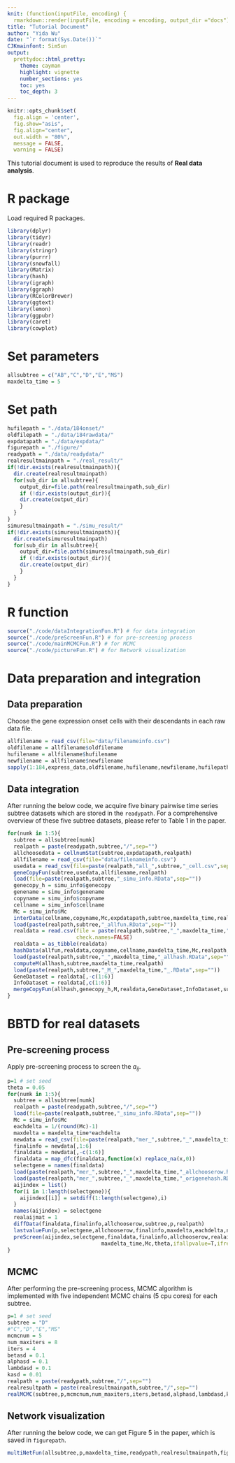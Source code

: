 ```yaml
---
knit: (function(inputFile, encoding) {
  rmarkdown::render(inputFile, encoding = encoding, output_dir ="docs") })
title: "Tutorial Document"
author: "Yida Wu"
date: "`r format(Sys.Date())`"
CJKmainfont: SimSun
output: 
  prettydoc::html_pretty:
    theme: cayman
    highlight: vignette
    number_sections: yes
    toc: yes
    toc_depth: 3
---
```


```r
knitr::opts_chunk$set(
  fig.align = 'center',
  fig.show="asis", 
  fig.align="center", 
  out.width = "80%",
  message = FALSE,
  warning = FALSE)
```

This tutorial document is used to reproduce the results of **Real data analysis**.

# R package
Load required R packages.

```r
library(dplyr)
library(tidyr)
library(readr)
library(stringr)
library(purrr)
library(snowfall)
library(Matrix)
library(hash)
library(igraph)
library(ggraph)
library(RColorBrewer)
library(ggtext)
library(lemon)
library(ggpubr)
library(caret)
library(cowplot)
```

# Set parameters
```r
allsubtree = c("AB","C","D","E","MS")
maxdelta_time = 5
```

# Set path
```r
hufilepath = "./data/184onset/"
oldfilepath = "./data/184rawdata/"
expdatapath = "./data/expdata/"
figurepath = "./figure/"
readypath = "./data/readydata/"
realresultmainpath = "./real_result/"
if(!dir.exists(realresultmainpath)){
  dir.create(realresultmainpath)
  for(sub_dir in allsubtree){
    output_dir=file.path(realresultmainpath,sub_dir)
    if (!dir.exists(output_dir)){
    dir.create(output_dir)
    }
  }
}
simuresultmainpath = "./simu_result/"
if(!dir.exists(simuresultmainpath)){
  dir.create(simuresultmainpath)
  for(sub_dir in allsubtree){
    output_dir=file.path(simuresultmainpath,sub_dir)
    if (!dir.exists(output_dir)){
    dir.create(output_dir)
    }
  }
}
```

# R function
```r
source("./code/dataIntegrationFun.R") # for data integration
source("./code/preScreenFun.R") # for pre-screening process
source("./code/mainMCMCFun.R") # for MCMC
source("./code/pictureFun.R") # for Network visualization 
```

# Data preparation and integration
## Data preparation
Choose the gene expression onset cells with their descendants in each raw data file.
```r
allfilename = read_csv(file="data/filenameinfo.csv")
oldfilename = allfilename$oldfilename
hufilename = allfilename$hufilename
newfilename = allfilename$newfilename
sapply(1:184,express_data,oldfilename,hufilename,newfilename,hufilepath,oldfilepath,expdatapath)
```

## Data integration
After running the below code, we acquire five binary pairwise time series subtree datasets which are stored in the `readypath`. For a comprehensive overview of these five subtree datasets, please refer to Table 1 in the paper.
```r
for(numk in 1:5){
  subtree = allsubtree[numk]
  realpath = paste(readypath,subtree,"/",sep="")
  allchoosedata = cellnumStat(subtree,expdatapath,realpath)
  allfilename = read_csv(file="data/filenameinfo.csv")
  usedata = read_csv(file=paste(realpath,"all_",subtree,"_cell.csv",sep=""),show_col_types = FALSE)
  geneCopyFun(subtree,usedata,allfilename,realpath)
  load(file=paste(realpath,subtree,"_simu_info.RData",sep=""))
  genecopy_h = simu_info$genecopy
  genename = simu_info$genename
  copyname = simu_info$copyname
  cellname = simu_info$cellname
  Mc = simu_info$Mc
  interData(cellname,copyname,Mc,expdatapath,subtree,maxdelta_time,realpath)
  load(paste(realpath,subtree,"_allfun.RData",sep=""))
  realdata = read.csv(file = paste(realpath,subtree,"_",maxdelta_time,"_condata.csv",sep=""),
                      check.names=FALSE)
  realdata = as_tibble(realdata)
  hashData(allfun,realdata,copyname,cellname,maxdelta_time,Mc,realpath,subtree)
  load(paste(realpath,subtree,"_",maxdelta_time,"_allhash.RData",sep=""))
  computeM(allhash,subtree,maxdelta_time,realpath)
  load(paste(realpath,subtree,"_M_",maxdelta_time,"_.RData",sep=""))
  GeneDataset = realdata[,-c(1:6)]
  InfoDataset = realdata[,c(1:6)]
  mergeCopyFun(allhash,genecopy_h,M,realdata,GeneDataset,InfoDataset,subtree,deletecellrate,deletegenerate,copyname,cellname,mergerate,realpath)
}
```

# BBTD for real datasets
## Pre-screening process

Apply pre-screening process to screen the $a_{ij}$.

```r
p=1 # set seed
theta = 0.05
for(numk in 1:5){
  subtree = allsubtree[numk]
  realpath = paste(readypath,subtree,"/",sep="")
  load(file=paste(realpath,subtree,"_simu_info.RData",sep=""))
  Mc = simu_info$Mc
  eachdelta = 1/(round(Mc)-1)
  maxdelta = maxdelta_time*eachdelta
  newdata = read_csv(file=paste(realpath,"mer_",subtree,"_",maxdelta_time,"_selectdata.csv",sep=""),show_col_types = FALSE)
  finalinfo = newdata[,1:6]
  finaldata = newdata[,-c(1:6)]
  finaldata = map_dfc(finaldata,function(x) replace_na(x,0))
  selectgene = names(finaldata)
  load(paste(realpath,"mer_",subtree,"_",maxdelta_time,"_allchooserow.RData",sep=""))
  load(paste(realpath,"mer_",subtree,"_",maxdelta_time,"_origenehash.RData",sep=""))
  aijindex = list()
  for(i in 1:length(selectgene)){
    aijindex[[i]] = setdiff(1:length(selectgene),i)
  }
  names(aijindex) = selectgene
  realaijmat = 1
  diffData(finaldata,finalinfo,allchooserow,subtree,p,realpath)
  lastvalueFun(p,selectgene,allchooserow,finalinfo,maxdelta,eachdelta,newallhash,realpath)
  preScreen(aijindex,selectgene,finaldata,finalinfo,allchooserow,realaijmat,
                              maxdelta_time,Mc,theta,ifallpvalue=T,ifreal=T,realpath,p,subtree,newallhash)
}
```

## MCMC

After performing the pre-screening process, MCMC algorithm is implemented with five
independent MCMC chains (5 cpu cores) for each subtree.

```r
p=1 # set seed
subtree = "D" 
#"C","D","E","MS"
mcmcnum = 5
num_maxiters = 8
iters = 4
betasd = 0.1
alphasd = 0.1
lambdasd = 0.1
kasd = 0.01
realpath = paste(readypath,subtree,"/",sep="")
realresultpath = paste(realresultmainpath,subtree,"/",sep="")
realMCMC(subtree,p,mcmcnum,num_maxiters,iters,betasd,alphasd,lambdasd,kasd,maxdelta_time,realpath,realresultpath)
```

## Network visualization
After running the below code, we can get Figure 5 in the paper, which is saved in `figurepath`.
```r
multiNetFun(allsubtree,p,maxdelta_time,readypath,realresultmainpath,figurepath)
```
